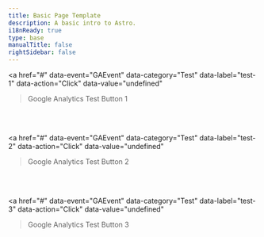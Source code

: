 ```yaml
---
title: Basic Page Template
description: A basic intro to Astro.
i18nReady: true
type: base
manualTitle: false
rightSidebar: false
---
```


<a 
  href="#" 
  data-event="GAEvent" 
  data-category="Test" 
  data-label="test-1" 
  data-action="Click" 
  data-value="undefined"
>Google Analytics Test Button 1</a>

<br/><br/>

<a 
  href="#" 
  data-event="GAEvent" 
  data-category="Test" 
  data-label="test-2" 
  data-action="Click" 
  data-value="undefined"
>Google Analytics Test Button 2</a>

<br/><br/>

<a 
  href="#" 
  data-event="GAEvent" 
  data-category="Test" 
  data-label="test-3" 
  data-action="Click" 
  data-value="undefined"
>Google Analytics Test Button 3</a>

